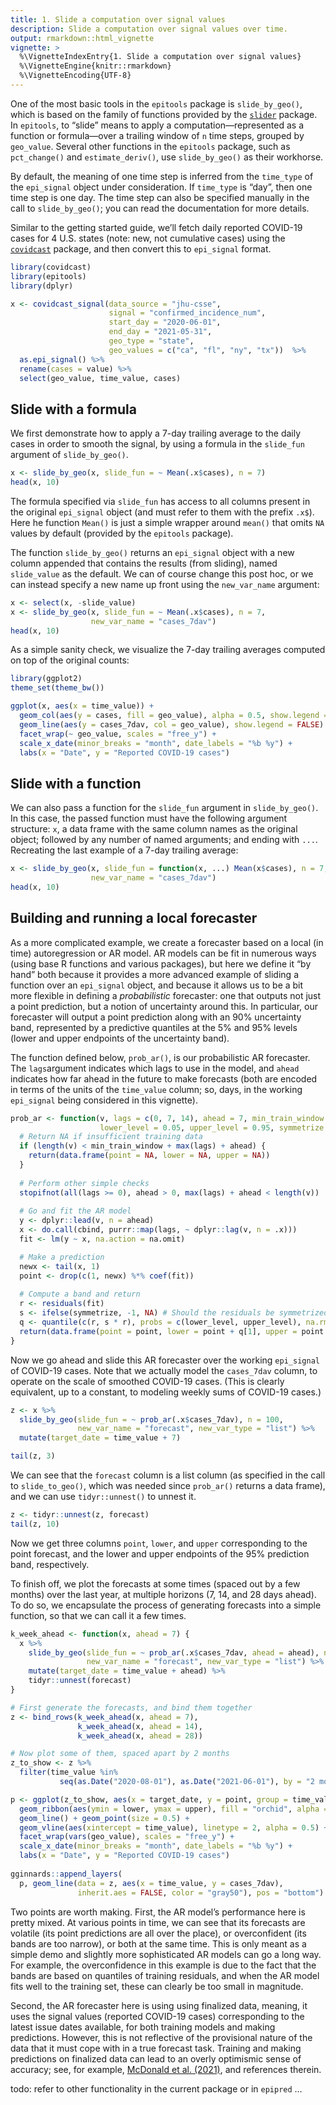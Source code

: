 ```yaml
---
title: 1. Slide a computation over signal values
description: Slide a computation over signal values over time.
output: rmarkdown::html_vignette
vignette: >
  %\VignetteIndexEntry{1. Slide a computation over signal values}
  %\VignetteEngine{knitr::rmarkdown}
  %\VignetteEncoding{UTF-8}
---
```


One of the most basic tools in the `epitools` package is `slide_by_geo()`,
which is based on the family of functions provided by the 
[`slider`](https://cran.r-project.org/web/packages/slider/) package. In
`epitools`, to "slide" means to apply a computation---represented as a function 
or formula---over a trailing window of `n` time steps, grouped by `geo_value`. 
Several other functions in the `epitools` package, such as `pct_change()` and 
`estimate_deriv()`, use `slide_by_geo()` as their workhorse. 

By default, the meaning of one time step is inferred from the `time_type` of the 
`epi_signal` object under consideration. If `time_type` is "day", then one time 
step is one day. The time step can also be specified manually in the call to
`slide_by_geo()`; you can read the documentation for more details.

Similar to the getting started guide, we'll fetch daily reported COVID-19 cases 
for 4 U.S. states (note: new, not cumulative cases) using the
[`covidcast`](https://cmu-delphi.github.io/covidcast/covidcastR/) package, and 
then convert this to `epi_signal` format.

```r
library(covidcast)
library(epitools)
library(dplyr)

x <- covidcast_signal(data_source = "jhu-csse", 
                      signal = "confirmed_incidence_num",
                      start_day = "2020-06-01", 
                      end_day = "2021-05-31",
                      geo_type = "state", 
                      geo_values = c("ca", "fl", "ny", "tx"))  %>%
  as.epi_signal() %>%
  rename(cases = value) %>%
  select(geo_value, time_value, cases)
```

## Slide with a formula

We first demonstrate how to apply a 7-day trailing average to the daily cases
in order to smooth the signal, by using a formula in the `slide_fun` argument of
`slide_by_geo()`.

```r
x <- slide_by_geo(x, slide_fun = ~ Mean(.x$cases), n = 7)
head(x, 10)
```

The formula specified via `slide_fun` has access to all columns present in the
original `epi_signal` object (and must refer to them with the prefix `.x$`). 
Here he function `Mean()` is just a simple wrapper around `mean()` that omits 
`NA` values by default (provided by the `epitools` package). 

The function `slide_by_geo()` returns an `epi_signal` object with a new column 
appended that contains the results (from sliding), named `slide_value` as the 
default. We can of course change this post hoc, or we can instead specify a new 
name up front using the `new_var_name` argument: 

```r
x <- select(x, -slide_value)
x <- slide_by_geo(x, slide_fun = ~ Mean(.x$cases), n = 7, 
                  new_var_name = "cases_7dav")
head(x, 10)
```

As a simple sanity check, we visualize the 7-day trailing averages computed on
top of the original counts:

```r
library(ggplot2)
theme_set(theme_bw())

ggplot(x, aes(x = time_value)) +
  geom_col(aes(y = cases, fill = geo_value), alpha = 0.5, show.legend = FALSE) +
  geom_line(aes(y = cases_7dav, col = geo_value), show.legend = FALSE) +
  facet_wrap(~ geo_value, scales = "free_y") +
  scale_x_date(minor_breaks = "month", date_labels = "%b %y") +
  labs(x = "Date", y = "Reported COVID-19 cases")
```

## Slide with a function 

We can also pass a function for the `slide_fun` argument in `slide_by_geo()`. In 
this case, the passed function must have the following argument structure: `x`, 
a data frame with the same column names as the original object; followed by any 
number of named arguments; and ending with `...`. Recreating the last example of
a 7-day trailing average: 

```r
x <- slide_by_geo(x, slide_fun = function(x, ...) Mean(x$cases), n = 7, 
                  new_var_name = "cases_7dav") 
head(x, 10)
```

## Building and running a local forecaster

As a more complicated example, we create a forecaster based on a local (in time)
autoregression or AR model. AR models can be fit in numerous ways (using base R 
functions and various packages), but here we define it "by hand" both because it
provides a more advanced example of sliding a function over an `epi_signal` 
object, and because it allows us to be a bit more flexible in defining a 
*probabilistic* forecaster: one that outputs not just a point prediction, but 
a notion of uncertainty around this. In particular, our forecaster will 
output a point prediction along with an 90\% uncertainty band, represented by
a predictive quantiles at the 5\% and 95\% levels (lower and upper endpoints of
the uncertainty band). 

The function defined below, `prob_ar()`, is our probabilistic AR forecaster. The 
`lags`argument indicates which lags to use in the model, and `ahead` indicates 
how far ahead in the future to make forecasts (both are encoded in terms of the
units of the `time_value` column; so, days, in the working `epi_signal` being 
considered in this vignette).

```r
prob_ar <- function(v, lags = c(0, 7, 14), ahead = 7, min_train_window = 20, 
                    lower_level = 0.05, upper_level = 0.95, symmetrize = TRUE) {   
  # Return NA if insufficient training data
  if (length(v) < min_train_window + max(lags) + ahead) {
    return(data.frame(point = NA, lower = NA, upper = NA))
  }
  
  # Perform other simple checks
  stopifnot(all(lags >= 0), ahead > 0, max(lags) + ahead < length(v))
  
  # Go and fit the AR model
  y <- dplyr::lead(v, n = ahead)
  x <- do.call(cbind, purrr::map(lags, ~ dplyr::lag(v, n = .x)))
  fit <- lm(y ~ x, na.action = na.omit)

  # Make a prediction
  newx <- tail(x, 1)
  point <- drop(c(1, newx) %*% coef(fit))
  
  # Compute a band and return
  r <- residuals(fit)
  s <- ifelse(symmetrize, -1, NA) # Should the residuals be symmetrized?
  q <- quantile(c(r, s * r), probs = c(lower_level, upper_level), na.rm = TRUE)
  return(data.frame(point = point, lower = point + q[1], upper = point + q[2]))
}
```

Now we go ahead and slide this AR forecaster over the working `epi_signal` of 
COVID-19 cases. Note that we actually model the `cases_7dav` column, to operate 
on the scale of smoothed COVID-19 cases. (This is clearly equivalent, up to a 
constant, to modeling weekly sums of COVID-19 cases.)

```r
z <- x %>% 
  slide_by_geo(slide_fun = ~ prob_ar(.x$cases_7dav), n = 100, 
               new_var_name = "forecast", new_var_type = "list") %>%
  mutate(target_date = time_value + 7) 

tail(z, 3)
```

We can see that the `forecast` column is a list column (as specified in the call
to `slide_to_geo()`, which was needed since `prob_ar()` returns a data frame),
and we can use `tidyr::unnest()` to unnest it.

```r
z <- tidyr::unnest(z, forecast)
tail(z, 10)
```

Now we get three columns `point`, `lower`, and `upper` corresponding to the 
point forecast, and the lower and upper endpoints of the 95\% prediction band, 
respectively.

To finish off, we plot the forecasts at some times (spaced out by a few months)
over the last year, at multiple horizons (7, 14, and 28 days ahead). To do so, 
we encapsulate the process of generating forecasts into a simple function, so
that we can call it a few times.

```r
k_week_ahead <- function(x, ahead = 7) {
  x %>% 
    slide_by_geo(slide_fun = ~ prob_ar(.x$cases_7dav, ahead = ahead), n = 100,
                 new_var_name = "forecast", new_var_type = "list") %>%
    mutate(target_date = time_value + ahead) %>%
    tidyr::unnest(forecast)
}

# First generate the forecasts, and bind them together
z <- bind_rows(k_week_ahead(x, ahead = 7),
               k_week_ahead(x, ahead = 14),
               k_week_ahead(x, ahead = 28))

# Now plot some of them, spaced apart by 2 months
z_to_show <- z %>%
  filter(time_value %in% 
           seq(as.Date("2020-08-01"), as.Date("2021-06-01"), by = "2 months"))

p <- ggplot(z_to_show, aes(x = target_date, y = point, group = time_value)) +
  geom_ribbon(aes(ymin = lower, ymax = upper), fill = "orchid", alpha = 0.5) +
  geom_line() + geom_point(size = 0.5) + 
  geom_vline(aes(xintercept = time_value), linetype = 2, alpha = 0.5) +
  facet_wrap(vars(geo_value), scales = "free_y") +
  scale_x_date(minor_breaks = "month", date_labels = "%b %y") +
  labs(x = "Date", y = "Reported COVID-19 cases")
  
gginnards::append_layers(
  p, geom_line(data = z, aes(x = time_value, y = cases_7dav), 
               inherit.aes = FALSE, color = "gray50"), pos = "bottom")
```

Two points are worth making. First, the AR model's performance here is pretty
mixed. At various points in time, we can see that its forecasts are volatile
(its point predictions are all over the place), or overconfident (its bands are
too narrow), or both at the same time. This is only meant as a simple demo and
slightly more sophisticated AR models can go a long way. For example, the 
overconfidence in this example is due to the fact that the bands are based on 
quantiles of training residuals, and when the AR model fits well to the training
set, these can clearly be too small in magnitude.

Second, the AR forecaster here is using using finalized data, meaning, it uses
the signal values (reported COVID-19 cases) corresponding to the latest issue
dates available, for both training models and making predictions. However, this
is not reflective of the provisional nature of the data that it must cope with 
in a true forecast task. Training and making predictions on finalized data can 
lead to an overly optimismic sense of accuracy; see, for example, [McDonald et 
al. (2021)](https://www.medrxiv.org/content/10.1101/2021.06.22.21259346), and
references therein.

todo: refer to other functionality in the current package or in `epipred` ...